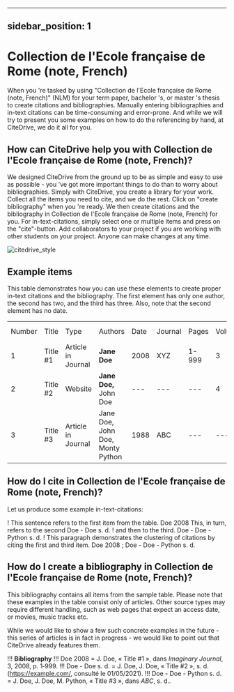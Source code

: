 
---
sidebar_position: 1
---

# Collection de l'Ecole française de Rome (note, French)

When you 're tasked by using "Collection de l'Ecole française de Rome (note, French)" (NLM) for your term paper, bachelor 's, or master 's thesis to create citations and bibliographies.
Manually entering bibliographies and in-text citations can be time-consuming and error-prone. And while we will try to present you some examples on how to do the referencing by hand, at CiteDrive, we do it all for you.

<!---
## About  Collection de l'Ecole française de Rome (note, French)

* Title: Collection de l'Ecole française de Rome (note, French)
* Short Title (Id): NLM)
* Authors: Collection de l'Ecole française de Rome (note, French)
* Download: Collection de l'Ecole française de Rome (note, French)
 --->

## How can CiteDrive help you with Collection de l'Ecole française de Rome (note, French)?

We designed CiteDrive from the ground up to be as simple and easy to use as possible - you 've got more important things to do than to worry about bibliographies. Simply with CiteDrive, you create a library for your work. Collect all the items you need to cite, and we do the rest. Click on "create bibliography" when you 're ready. We then create citations and the bibliography in Collection de l'Ecole française de Rome (note, French) for you. For in-text-citations, simply select one or multiple items and press on the "cite"-button. Add collaborators to your project if you are working with other students on your project. Anyone can make changes at any time.


![citedrive_style](images/collection-de-lecole-francaise-de-rome-note-french.svg "Choose Collection de l'Ecole française de Rome (note, French) in the CiteDrive App")


## Example items

This table demonstrates how you can use these elements to create proper in-text citations and the bibliography. The first element has only one author, the second has two, and the third has three. Also, note that the second element has no date.


<table>
  <tr>
   <td>Number
   </td>
   <td>Title
   </td>
   <td>Type
   </td>
   <td>Authors
   </td>
   <td>Date
   </td>
   <td>Journal
   </td>
   <td>Pages
   </td>
   <td>Volume
   </td>
   <td>Issue
   </td>
   <td>Access Date
   </td>
  </tr>
  <tr>
   <td>1
   </td>
   <td>Title #1
   </td>
   <td>Article in Journal
   </td>
   <td><strong>Jane Doe</strong>
   </td>
   <td>2008
   </td>
   <td>XYZ
   </td>
   <td>1-999
   </td>
   <td>3
   </td>
   <td>2
   </td>
   <td>--
   </td>
  </tr>
  <tr>
   <td>
2
   </td>
   <td>Title #2
   </td>
   <td>Website
   </td>
   <td><strong>Jane Doe, </strong>John Doe
   </td>
   <td>---
   </td>
   <td>---
   </td>
   <td>---
   </td>
   <td>4
   </td>
   <td>---
   </td>
   <td>2020-05-01
   </td>
  </tr>
  <tr>
   <td>3
   </td>
   <td>Title #3
   </td>
   <td>Article in Journal
   </td>
   <td>Jane Doe, John Doe, Monty Python
   </td>
   <td>1988
   </td>
   <td>ABC
   </td>
   <td>---
   </td>
   <td>---
   </td>
   <td>16
   </td>
   <td>---
   </td>
  </tr>
</table>



## How do I cite in  Collection de l'Ecole française de Rome (note, French)?

Let us produce some example in-text-citations:

! This sentence refers to the first item from the table. Doe 2008 This, in turn, refers to the second Doe - Doe s. d.
! and then to the third.  Doe - Doe - Python s. d.
! This paragraph demonstrates the clustering of citations by citing the first and third item. Doe 2008 ; Doe - Doe - Python s. d.



## How do I create a bibliography in Collection de l'Ecole française de Rome (note, French)?

This bibliography contains all items from the sample table. Please note that these examples in the table consist only of articles. Other source types may require different handling, such as web pages that expect an access date, or movies, music tracks etc.

While we would like to show a few such concrete examples in the future - this series of articles is in fact in progress - we would like to point out that CiteDrive already features them.


!!! **Bibliography**
!!! Doe 2008 = J. Doe, « Title #1 », dans <i>Imaginary Journal</i>, 3, 2008, p. 1‑999.
!!! Doe - Doe s. d. = J. Doe, J. Doe, « Title #2 », s. d. (https://example.com/, consulté le 01/05/2021).
!!! Doe - Doe - Python s. d. = J. Doe, J. Doe, M. Python, « Title #3 », dans <i>ABC</i>, s. d..


```
        